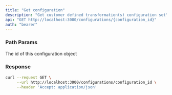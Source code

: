 ```yaml
---
title: "Get configuration"
description: "Get customer defined transformation(s) configuration set"
api: "GET http://localhost:3000/configurations/{configuration_id}"
auth: "bearer"
---
```


### Path Params

<ParamField path="configuration_id" type="string" required>
  The id of this configuration object
</ParamField>

### Response

<ResponseField name="content" type="array of objects">
<Expandable title="Toggle object">

<ResponseField name="viewId" type="number"></ResponseField>

<ResponseField name="columns" type="array of objects">
<Expandable title="columns properties">

<ResponseField name="nameInSource" type="string"></ResponseField>

<ResponseField name="nameInDestination" type="string"></ResponseField>

</Expandable>
</ResponseField>

<ResponseField name="id" type="number"></ResponseField>

</Expandable>
</ResponseField>

<RequestExample>

```bash Example Request
curl --request GET \
     --url http://localhost:3000/configurations/configuration_id \
     --header 'Accept: application/json'
```

</RequestExample>
